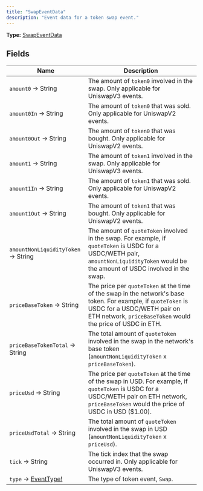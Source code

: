 ```yaml
---
title: "SwapEventData"
description: "Event data for a token swap event."
---
```


**Type:** [SwapEventData](/api-reference/types/swapeventdata)

## Fields

| Name | Description |
|------|-------------|
| `amount0` → String | The amount of `token0` involved in the swap. Only applicable for UniswapV3 events. |
| `amount0In` → String | The amount of `token0` that was sold. Only applicable for UniswapV2 events. |
| `amount0Out` → String | The amount of `token0` that was bought. Only applicable for UniswapV2 events. |
| `amount1` → String | The amount of `token1` involved in the swap. Only applicable for UniswapV3 events. |
| `amount1In` → String | The amount of `token1` that was sold. Only applicable for UniswapV2 events. |
| `amount1Out` → String | The amount of `token1` that was bought. Only applicable for UniswapV2 events. |
| `amountNonLiquidityToken` → String | The amount of `quoteToken` involved in the swap. For example, if `quoteToken` is USDC for a USDC/WETH pair, `amountNonLiquidityToken` would be the amount of USDC involved in the swap. |
| `priceBaseToken` → String | The price per `quoteToken` at the time of the swap in the network's base token. For example, if `quoteToken` is USDC for a USDC/WETH pair on ETH network, `priceBaseToken` would the price of USDC in ETH. |
| `priceBaseTokenTotal` → String | The total amount of `quoteToken` involved in the swap in the network's base token (`amountNonLiquidityToken` x `priceBaseToken`). |
| `priceUsd` → String | The price per `quoteToken` at the time of the swap in USD. For example, if `quoteToken` is USDC for a USDC/WETH pair on ETH network, `priceBaseToken` would the price of USDC in USD ($1.00). |
| `priceUsdTotal` → String | The total amount of `quoteToken` involved in the swap in USD (`amountNonLiquidityToken` x `priceUsd`). |
| `tick` → String | The tick index that the swap occurred in. Only applicable for UniswapV3 events. |
| `type` → [EventType!](/api-reference/types/eventtype) | The type of token event, `Swap`. |


